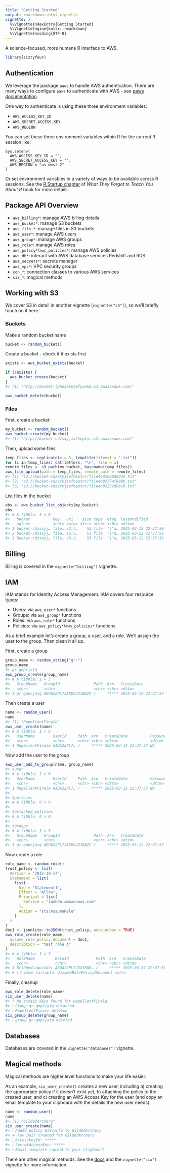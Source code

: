 ```yaml
---
title: "Getting Started"
output: rmarkdown::html_vignette
vignette: >
  %\VignetteIndexEntry{Getting Started}
  %\VignetteEngine{knitr::rmarkdown}
  %\VignetteEncoding{UTF-8}
---
```




A science-focused, more humane R interface to AWS.


``` r
library(sixtyfour)
```

## Authentication

We leverage the package `paws` to handle AWS authentication. There are many ways to configure `paws` to authenticate with AWS - see [paws documentation](https://paws-r.github.io/developer_guide/credentials/#set-credentials).

One way to authenticate is using these three environment variables:

- `AWS_ACCESS_KEY_ID`
- `AWS_SECRET_ACCESS_KEY`
- `AWS_REGION`

You can set these three environment variables within R for the current R session like:

```
Sys.setenv(
  AWS_ACCESS_KEY_ID = "",
  AWS_SECRET_ACCESS_KEY = "",
  AWS_REGION = "us-west-2"
)
```

Or set environment variables in a variety of ways to be available across R sessions. See the [R Startup chapter][r-startup] of _What They Forgot to Teach You About R_ book for more details.


## Package API Overview

- `aws_billing*`: manage AWS billing details
- `aws_bucket*`: manage S3 buckets
- `aws_file_*`: manage files in S3 buckets
- `aws_user*`: manage AWS users
- `aws_group*`: manage AWS groups
- `aws_role*`: manage AWS roles
- `aws_policy*`/`aws_policies*`: manage AWS policies
- `aws_db*`: interact with AWS database services Redshift and RDS
- `aws_secrets*`: secrets manager
- `aws_vpc*`: VPC security groups
- `con_*`: connection classes to various AWS services
- `six_*`: magical methods

## Working with S3

We cover S3 in detail in another vignette (`vignette("s3")`), so we'll briefly touch on it here.

### Buckets

Make a random bucket name


``` r
bucket <- random_bucket()
```

Create a bucket - check if it exists first


``` r
exists <- aws_bucket_exists(bucket)

if (!exists) {
  aws_bucket_create(bucket)
}
#> [1] "http://bucket-lphnzotejwfyuxkm.s3.amazonaws.com/"
```


``` r
aws_bucket_delete(bucket)
```

### Files

First, create a bucket:


``` r
my_bucket <- random_bucket()
aws_bucket_create(my_bucket)
#> [1] "http://bucket-cdzsxyjiofheptnr.s3.amazonaws.com/"
```

Then, upload some files


``` r
temp_files <- replicate(n = 3, tempfile(fileext = ".txt"))
for (i in temp_files) cat(letters, "\n", file = i)
remote_files <- s3_path(my_bucket, basename(temp_files))
aws_file_upload(path = temp_files, remote_path = remote_files)
#> [1] "s3://bucket-cdzsxyjiofheptnr/file4602690d8946.txt"
#> [2] "s3://bucket-cdzsxyjiofheptnr/file460277af888b.txt"
#> [3] "s3://bucket-cdzsxyjiofheptnr/file4602252d9b10.txt"
```

List files in the bucket


``` r
obs <- aws_bucket_list_objects(my_bucket)
obs
#> # A tibble: 3 × 8
#>   bucket          key   uri    size type  etag  lastmodified        storageclass
#>   <glue>          <chr> <glu> <fs:> <chr> <chr> <dttm>              <chr>       
#> 1 bucket-cdzsxyj… file… s3:/…    53 file  "\"a… 2025-03-12 22:37:56 STANDARD    
#> 2 bucket-cdzsxyj… file… s3:/…    53 file  "\"a… 2025-03-12 22:37:56 STANDARD    
#> 3 bucket-cdzsxyj… file… s3:/…    53 file  "\"a… 2025-03-12 22:37:56 STANDARD
```



## Billing

Billing is covered in the `vignette("billing")` vignette.

## IAM

IAM stands for Identity Access Management. IAM covers four resource types:

- Users: via `aws_user*` functions
- Groups: via `aws_group*` functions
- Roles: via `aws_role*` functions
- Policies: via `aws_policy*`/`aws_policies*` functions

As a brief example let's create a group, a user, and a role. We'll assign the user to the group. Then clean it all up.

First, create a group


``` r
group_name <- random_string("gr-")
group_name
#> gr-gmpcjatq
aws_group_create(group_name)
#> # A tibble: 1 × 5
#>   GroupName   GroupId               Path  Arn   CreateDate         
#>   <chr>       <chr>                 <chr> <chr> <dttm>             
#> 1 gr-gmpcjatq AGPA22PL7JXXVUJ3JBAZV /     ***** 2025-03-12 22:37:57
```

Then create a user


``` r
name <- random_user()
name
#> [1] "RepellentFinale"
aws_user_create(name)
#> # A tibble: 1 × 6
#>   UserName        UserId     Path  Arn   CreateDate          PasswordLastUsed
#>   <chr>           <chr>      <chr> <chr> <dttm>              <dttm>          
#> 1 RepellentFinale AIDA22PL7… /     ***** 2025-03-12 22:37:57 NA
```

Now add the user to the group


``` r
aws_user_add_to_group(name, group_name)
#> $user
#> # A tibble: 1 × 6
#>   UserName        UserId     Path  Arn   CreateDate          PasswordLastUsed
#>   <chr>           <chr>      <chr> <chr> <dttm>              <dttm>          
#> 1 RepellentFinale AIDA22PL7… /     ***** 2025-03-12 22:37:57 NA              
#> 
#> $policies
#> # A tibble: 0 × 0
#> 
#> $attached_policies
#> # A tibble: 0 × 0
#> 
#> $groups
#> # A tibble: 1 × 5
#>   GroupName   GroupId               Path  Arn   CreateDate         
#>   <chr>       <chr>                 <chr> <chr> <dttm>             
#> 1 gr-gmpcjatq AGPA22PL7JXXVUJ3JBAZV /     ***** 2025-03-12 22:37:57
```

Now create a role


``` r
role_name <- random_role()
trust_policy <- list(
  Version = "2012-10-17",
  Statement = list(
    list(
      Sid = "Statement1",
      Effect = "Allow",
      Principal = list(
        Service = "lambda.amazonaws.com"
      ),
      Action = "sts:AssumeRole"
    )
  )
)
doc1 <- jsonlite::toJSON(trust_policy, auto_unbox = TRUE)
aws_role_create(role_name,
  assume_role_policy_document = doc1,
  description = "test role A"
)
#> # A tibble: 1 × 7
#>   RoleName         RoleId            Path  Arn   CreateDate          Description
#>   <chr>            <chr>             <chr> <chr> <dttm>              <lgl>      
#> 1 BridgedLiquidati AROA22PL7JXXYRQB… /     ***** 2025-03-12 22:37:58 NA         
#> # ℹ 1 more variable: AssumeRolePolicyDocument <chr>
```

Finally, cleanup


``` r
aws_role_delete(role_name)
six_user_delete(name)
#> ! No access keys found for RepellentFinale
#> ℹ Group gr-gmpcjatq detached
#> ℹ RepellentFinale deleted
six_group_delete(group_name)
#> ℹ group gr-gmpcjatq deleted
```

## Databases

Databases are covered in the `vignette("databases")` vignette.

## Magical methods

Magical methods are higher level functions to make your life easier.

As an example, `six_user_create()` creates a new user, including a) creating the appropriate policy if it doesn't exist yet, b) attaching the policy to the created user, and c) creating an AWS Access Key for the user (and copy an email template to your clipboard with the details the new user needs).


``` r
name <- random_user()
name
#> [1] "GildedArchery"
six_user_create(name)
#> ℹ Added policy UserInfo to GildedArchery
#> ✔ Key pair created for GildedArchery
#> ℹ AccessKeyId: *****
#> ℹ SecretAccessKey: *****
#> ℹ Email template copied to your clipboard
```



There are other magical methods. See the [docs](https://getwilds.org/sixtyfour/reference/#high-level-magical-methods) and the `vignette("six")` vignette for more information.

[r-startup]: https://rstats.wtf/r-startup.html
